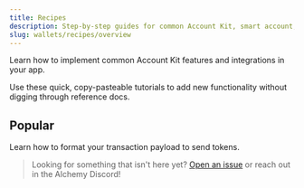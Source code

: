 ```yaml
---
title: Recipes
description: Step-by-step guides for common Account Kit, smart account, and signer integrations.
slug: wallets/recipes/overview
---
```


Learn how to implement common Account Kit features and integrations in your app.

Use these quick, copy-pasteable tutorials to add new functionality without digging through reference docs.

## Popular

<CardGroup cols={2}>
  <Card
    title="Send USDC (or other ERC-20s)"
    href="/wallets/recipes/send-usdc"
    icon="money-bill-wave"
  >
    Learn how to format your transaction payload to send tokens.
  </Card>
</CardGroup>

> Looking for something that isn't here yet? [Open an issue](https://github.com/alchemyplatform/aa-sdk/issues) or reach out in the Alchemy Discord!
